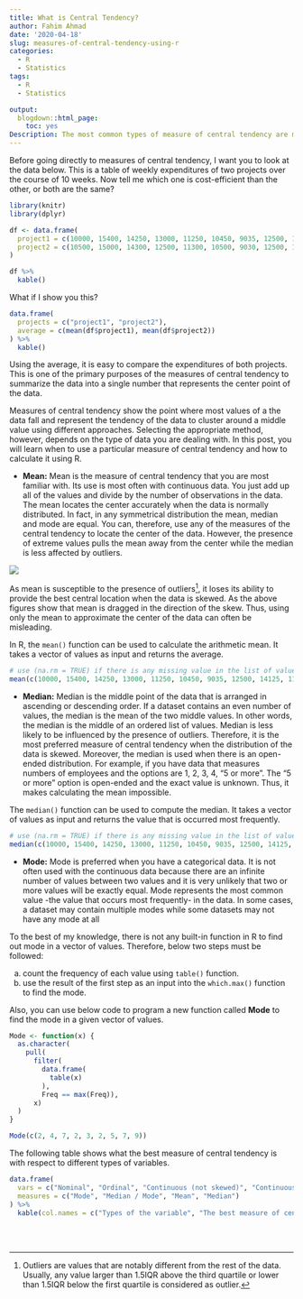 ```yaml
---
title: What is Central Tendency?
author: Fahim Ahmad
date: '2020-04-18'
slug: measures-of-central-tendency-using-r
categories:
  - R
  - Statistics
tags:
  - R
  - Statistics

output:
  blogdown::html_page:
    toc: yes
Description: The most common types of measure of central tendency are mean, median, and mode. Each of these measures shows the tendency of the data to clusture around a middle value using a different approach.
---
```


Before going directly to measures of central tendency, I want you to look at the data below. This is a table of weekly expenditures of two projects over the course of 10 weeks. Now tell me which one is cost-efficient than the other, or both are the same?

```r
library(knitr)
library(dplyr)

df <- data.frame(
  project1 = c(10000, 15400, 14250, 13000, 11250, 10450, 9035, 12500, 14125, 11240),
  project2 = c(10500, 15000, 14300, 12500, 11300, 10500, 9030, 12500, 14120, 11320)
)

df %>% 
  kable()

```

What if I show you this?

```r
data.frame(
  projects = c("project1", "project2"),
  average = c(mean(df$project1), mean(df$project2))
) %>% 
  kable()
```

Using the average, it is easy to compare the expenditures of both projects. This is one of the primary purposes of the measures of central tendency to summarize the data into a single number that represents the center point of the data.

Measures of central tendency show the point where most values of a the data fall and represent the tendency of the data to cluster around a middle value using different approaches. Selecting the appropriate method, however, depends on the type of data you are dealing with. In this post, you will learn when to use a particular measure of central tendency and how to calculate it using R.

  * **Mean:** Mean is the measure of central tendency that you are most familiar with. Its use is most often with continuous data. You just add up all of the values and divide by the number of observations in the data. The mean locates the center accurately when the data is normally distributed. In fact, in any symmetrical distribution the mean, median and mode are equal. You can, therefore, use any of the measures of the central tendency to locate the center of the data. However, the presence of extreme values pulls the mean away from the center while the median is less affected by outliers.
  
  ![](imgs\measuresofcentraltendency.jpg)

  
  As mean is susceptible to the presence of outliers^[Outliers are values that are notably different from the rest of the data. Usually, any value larger than 1.5IQR above the third quartile or lower than 1.5IQR below the first quartile is considered as outlier.], it loses its ability to provide the best central location when the data is skewed. As the above figures show that mean is dragged in the direction of the skew. Thus, using only the mean to approximate the center of the data can often be misleading.
  
  In R, the `mean()` function can be used to calculate the arithmetic mean. It takes a vector of values as input and returns the average. 
  
```r

# use (na.rm = TRUE) if there is any missing value in the list of values
mean(c(10000, 15400, 14250, 13000, 11250, 10450, 9035, 12500, 14125, 11240), na.rm = FALSE)

```

  
  * **Median:** Median is the middle point of the data that is arranged in ascending or descending order. If a dataset contains an even number of values, the median is the mean of the two middle values. In other words, the median is the middle of an ordered list of values. Median is less likely to be influenced by the presence of outliers. Therefore, it is the most preferred measure of central tendency when the distribution of the data is skewed. Moreover, the median is used when there is an open-ended distribution. For example, if you have data that measures numbers of employees and the options are 1, 2, 3, 4, “5 or more”. The “5 or more” option is open-ended and the exact value is unknown. Thus, it makes calculating the mean impossible.

  The `median()` function can be used to compute the median. It takes a vector of values as input and returns the value that is occurred most frequently.
  
```r
# use (na.rm = TRUE) if there is any missing value in the list of values
median(c(10000, 15400, 14250, 13000, 11250, 10450, 9035, 12500, 14125, 11240), na.rm = FALSE)
```

  * **Mode:** Mode is preferred when you have a categorical data. It is not often used with the continuous data because there are an infinite number of values between two values and it is very unlikely that two or more values will be exactly equal. Mode represents the most common value -the value that occurs most frequently- in the data.  In some cases, a dataset may contain multiple modes while some datasets may not have any mode at all
  
  To the best of my knowledge, there is not any built-in function in R to find out mode in a vector of values. Therefore, below two steps must be followed:
  
  a) count the frequency of each value using `table()` function.
  b) use the result of the first step as an input into the `which.max()` function to find the mode.

Also, you can use below code to program a new function called **Mode** to find the mode in a given vector of values.

```r
Mode <- function(x) {
  as.character(
    pull(
      filter(
        data.frame(
          table(x)
        ),
        Freq == max(Freq)),
      x)
  )
}

Mode(c(2, 4, 7, 2, 3, 2, 5, 7, 9))
```


The following table shows what the best measure of central tendency is with respect to different types of variables.

```r

data.frame(
  vars = c("Nominal", "Ordinal", "Continuous (not skewed)", "Continuous (skewed)"),
  measures = c("Mode", "Median / Mode", "Mean", "Median")
) %>% 
  kable(col.names = c("Types of the variable", "The best measure of central tendency"), align = "c")
```


<br><br>






